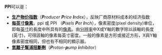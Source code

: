 '''PPI'''可以是：
* '''[[生产物价指数|生产物价指数]]'''（'''''P'''roducer '''P'''rice '''I'''ndex''），反映厂商原材料成本的经济指数
* '''[[每英寸像素|每英寸像素]]'''，ppi 或 PPI （'''''P'''ixels '''P'''er '''I'''nch''），像素密度(pixel density)单位，即每[[英寸|英寸]]的長度中所具有的[[像素|像素]]。由[[分辨率|分辨率]]中X或Y軸的數字除以該軸的長度(英寸)，可得該軸的像素每英寸密度。一般的像素是方形或接近方形，X與Y軸像素密度相同，但也有不相同的顯示器。
* '''[[氫離子幫浦阻斷劑|氫離子幫浦阻斷劑]]'''（'''''P'''roton-'''p'''ump '''i'''nhibitor''）

{{disambig|Cat=三字拉丁字母缩写消歧义}}